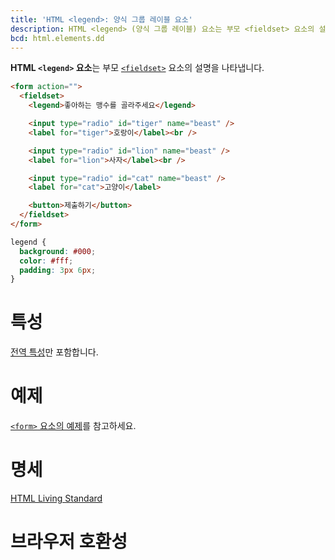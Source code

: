 ```yaml
---
title: 'HTML <legend>: 양식 그룹 레이블 요소'
description: HTML <legend> (양식 그룹 레이블) 요소는 부모 <fieldset> 요소의 설명을 나타냅니다.
bcd: html.elements.dd
---
```


**HTML `<legend>` 요소**는 부모 [`<fieldset>`](./fieldset) 요소의 설명을 나타냅니다.

<HTMLDemo height={120}>

```html
<form action="">
  <fieldset>
    <legend>좋아하는 맹수를 골라주세요</legend>

    <input type="radio" id="tiger" name="beast" />
    <label for="tiger">호랑이</label><br />

    <input type="radio" id="lion" name="beast" />
    <label for="lion">사자</label><br />

    <input type="radio" id="cat" name="beast" />
    <label for="cat">고양이</label>

    <button>제출하기</button>
  </fieldset>
</form>
```

```css
legend {
  background: #000;
  color: #fff;
  padding: 3px 6px;
}
```

</HTMLDemo>

# 특성

[전역 특성](/docs/Web/HTML/Global_attributes)만 포함합니다.

# 예제

[`<form>` 요소의 예제](./form#예제)를 참고하세요.

# 명세

[HTML Living Standard](https://html.spec.whatwg.org/multipage/form-elements.html#the-legend-element)

# 브라우저 호환성

<BrowserCompat data={props.bcd} />
